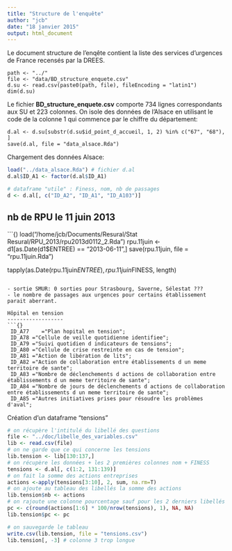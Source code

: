 ```yaml
---
title: "Structure de l'enquête"
author: "jcb"
date: "18 janvier 2015"
output: html_document
---
```


Le document structure de l'enqête contient la liste des services d'urgences de France recensés par la DREES.

```{}
path <- "../"
file <- "data/BD_structure_enquete.csv"
d.su <- read.csv(paste0(path, file), fileEncoding = "latin1")
dim(d.su)

```
Le fichier __BD_structure_enquete.csv__ comporte 734 lignes correspondants aux SU et 223 colonnes.
On isole des données de l'Alsace en utilisant le code de la colonne 1 qui commence par le chiffre du département:

```{}
d.al <- d.su[substr(d.su$id_point_d_accueil, 1, 2) %in% c("67", "68"), ]
save(d.al, file = "data_alsace.Rda")
```

Chargement des données Alsace:

```r
load("../data_alsace.Rda") # fichier d.al
d.al$ID_A1 <- factor(d.al$ID_A1)

# dataframe "utile" : Finess, nom, nb de passages
d <- d.al[, c("ID_A2", "ID_A1", "ID_A103")]
```

nb de RPU le 11 juin 2013
-------------------------
```{)
load("/home/jcb/Documents/Resural/Stat Resural/RPU_2013/rpu2013d0112_2.Rda")
rpu.11juin <- d1[as.Date(d1$ENTREE) == "2013-06-11",]
save(rpu.11juin, file = "rpu.11juin.Rda")

tapply(as.Date(rpu.11juin$ENTREE), rpu.11juin$FINESS, length)

```

- sortie SMUR: 0 sorties pour Strasbourg, Saverne, Sélestat ???
- le nombre de passages aux urgences pour certains établissement parait aberrant.

Hôpital en tension
------------------
```{}
 ID_A77    ="Plan hopital en tension";
 ID_A78	="Cellule de veille quotidienne identifiee";
 ID_A79	="Suivi quotidien d indicateurs de tensions";
 ID_A80	="Cellule de crise restreinte en cas de tension";
 ID_A81	="Action de libération de lits";
 ID_A82	="Action de collaboration entre établissements d un meme territoire de sante";
 ID_A83	="Nombre de déclenchements d actions de collaboration entre établissements d un meme territoire de sante";
 ID_A84	="Nombre de jours de déclenchements d actions de collaboration entre établissements d un meme territoire de sante";
 ID_A85	="Autres initiatives prises pour résoudre les problèmes d'aval";

```
Création d'un dataframe "tensions"
```r
# on récupère l'intitulé du libellé des questions
file <- "../doc/libelle_des_variables.csv"
lib <- read.csv(file)
# on ne garde que ce qui concerne les tensions
lib.tension <- lib[130:137,]
# on récupère les données + les 2 premières colonnes nom + FINESS
tensions <- d.al[, c(1:2, 131:139)]
# on fait la somme des actions entreprises
actions <-apply(tensions[3:10], 2, sum, na.rm=T)
# on ajoute au tableau des libellés la somme des actions
lib.tension$nb <- actions
# on rajoute une colonne pourcentage sauf pour les 2 derniers libellés
pc <- c(round(actions[1:6] * 100/nrow(tensions), 1), NA, NA)
lib.tension$pc <- pc

# on sauvegarde le tableau
write.csv(lib.tension, file = "tensions.csv")
lib.tension[, -3] # colonne 3 trop longue

```

```{}

```


